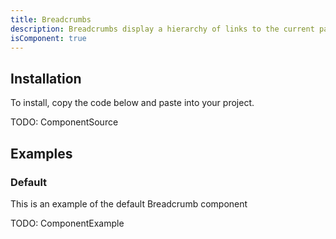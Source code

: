 ```yaml
---
title: Breadcrumbs
description: Breadcrumbs display a hierarchy of links to the current page or resource in an application.
isComponent: true
---
```


## Installation

To install, copy the code below and paste into your project.

TODO: ComponentSource

## Examples

### Default

This is an example of the default Breadcrumb component

TODO: ComponentExample
